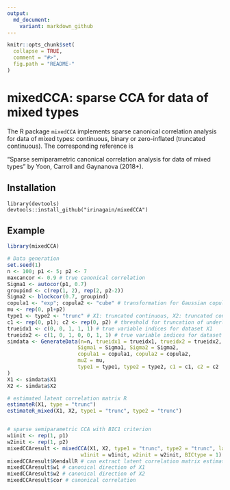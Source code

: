 ```yaml
---
output:
  md_document:
    variant: markdown_github
---
```


<!-- README.md is generated from README.Rmd. Please edit that file -->

```r
knitr::opts_chunk$set(
  collapse = TRUE,
  comment = "#>",
  fig.path = "README-"
)
```

# mixedCCA: sparse CCA for data of mixed types

The R package `mixedCCA` implements sparse canonical correlation analysis for data of mixed types: continuous, binary or zero-inflated (truncated continuous). The corresponding reference is

"Sparse semiparametric canonical correlation analysis for data of mixed types" by Yoon, Carroll and Gaynanova (2018+).


## Installation

```install
library(devtools)
devtools::install_github("irinagain/mixedCCA")
```

## Example

```r
library(mixedCCA)

# Data generation
set.seed(1)
n <- 100; p1 <- 5; p2 <- 7
maxcancor <- 0.9 # true canonical correlation
Sigma1 <- autocor(p1, 0.7)
groupind <- c(rep(1, 2), rep(2, p2-2))
Sigma2 <- blockcor(0.7, groupind)
copula1 <- "exp"; copula2 <- "cube" # transformation for Gaussian copula model
mu <- rep(0, p1+p2)
type1 <- type2 <- "trunc" # X1: truncated continuous, X2: truncated continuous
c1 <- rep(0, p1); c2 <- rep(0, p2) # threshold for truncation of underlying continuous variable
trueidx1 <- c(0, 0, 1, 1, 1) # true variable indices for dataset X1
trueidx2 <- c(1, 0, 1, 0, 0, 1, 1) # true variable indices for dataset X2
simdata <- GenerateData(n=n, trueidx1 = trueidx1, trueidx2 = trueidx2, maxcancor = maxcancor,
                       Sigma1 = Sigma1, Sigma2 = Sigma2,
                       copula1 = copula1, copula2 = copula2,
                       muZ = mu,
                       type1 = type1, type2 = type2, c1 = c1, c2 = c2
)
X1 <- simdata$X1
X2 <- simdata$X2

# estimated latent correlation matrix R
estimateR(X1, type = "trunc")
estimateR_mixed(X1, X2, type1 = "trunc", type2 = "trunc")


# sparse semiparametric CCA with BIC1 criterion
w1init <- rep(1, p1)
w2init <- rep(1, p2)
mixedCCAresult <- mixedCCA(X1, X2, type1 = "trunc", type2 = "trunc", lam.eps = 0.01, nlambda = 20,
                        w1init = w1init, w2init = w2init, BICtype = 1)
mixedCCAresult$KendallR # can extract latent correlation matrix estimated within the function
mixedCCAresult$w1 # canonical direction of X1
mixedCCAresult$w2 # canonical direction of X2
mixedCCAresult$cor # canonical correlation
```
